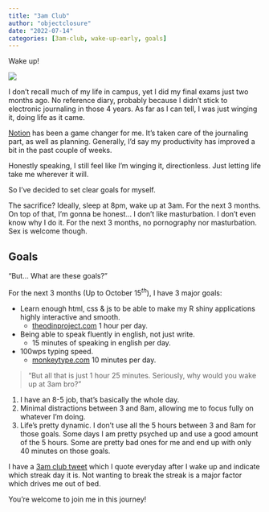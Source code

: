 ```yaml
---
title: "3am Club"
author: "objectclosure"
date: "2022-07-14"
categories: [3am-club, wake-up-early, goals]
---
```


Wake up!

![](3am.jpg)

I don't recall much of my life in campus, yet I did my final exams just two months ago. No reference diary, probably because I didn't stick to electronic journaling in those 4 years. As far as I can tell, I was just winging it, doing life as it came.

[Notion](https://www.notion.so/){target="_blank"} has been a game changer for me. It's taken care of the journaling part, as well as planning. Generally, I'd say my productivity has improved a bit in the past couple of weeks.

Honestly speaking, I still feel like I'm winging it, directionless. Just letting life take me wherever it will. 

So I've decided to set clear goals for myself. 

The sacrifice? Ideally, sleep at 8pm, wake up at 3am. For the next 3 months. On top of that, I'm gonna be honest... I don't like masturbation. I don't even know why I do it. For the next 3 months, no pornography nor masturbation. Sex is welcome though.

## Goals

"But... What are these goals?"

For the next 3 months (Up to October $15^{th}$), I have 3 major goals:

- Learn enough html, css & js to be able to make my R shiny applications highly interactive and smooth.
    - [theodinproject.com](https://www.theodinproject.com/) 1 hour per day.
- Being able to speak fluently in english, not just write.
    - 15 minutes of speaking in english per day.
- 100wps typing speed.
    - [monkeytype.com](https://monkeytype.com/) 10 minutes per day.

> "But all that is just 1 hour 25 minutes. Seriously, why would you wake up at 3am bro?"

1. I have an 8-5 job, that's basically the whole day.
2. Minimal distractions between 3 and 8am, allowing me to focus fully on whatever I'm doing.
3. Life's pretty dynamic. I don't use all the 5 hours between 3 and 8am for those goals. Some days I am pretty psyched up and use a good amount of the 5 hours. Some are pretty bad ones for me and end up with only 40 minutes on those goals.


I have a [3am club tweet](https://twitter.com/objectclosure/status/1547628024182423553?s=20&t=nb2Tdi5Bk7TbXjxGWB5iyA) which I quote everyday after I wake up and indicate which streak day it is. Not wanting to break the streak is a major factor which drives me out of bed.

You're welcome to join me in this journey!


